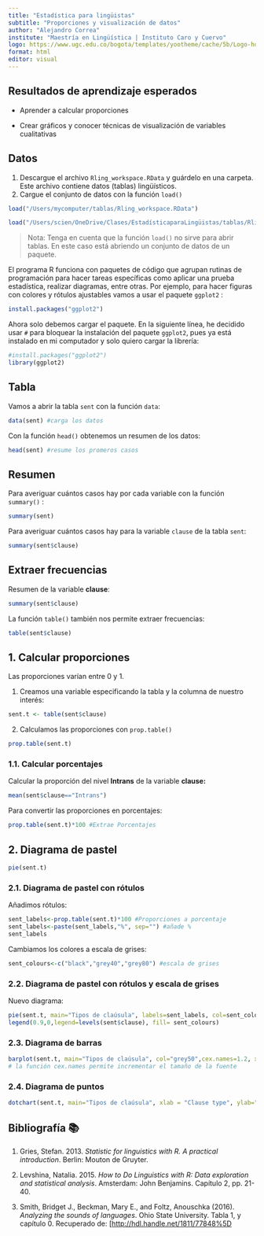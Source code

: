 ```yaml
---
title: "Estadística para lingüistas"
subtitle: "Proporciones y visualización de datos"
author: "Alejandro Correa"
institute: "Maestría en Lingüística | Instituto Caro y Cuervo"
logo: https://www.ugc.edu.co/bogota/templates/yootheme/cache/5b/Logo-horizontal-5b1a0f59.webp
format: html
editor: visual
---
```


## Resultados de aprendizaje esperados

-   Aprender a calcular proporciones

-   Crear gráficos y conocer técnicas de visualización de variables cualitativas

## Datos

1.  Descargue el archivo `Rling_workspace.RData` y guárdelo en una carpeta. Este archivo contiene datos (tablas) lingüísticos.
2.  Cargue el conjunto de datos con la función `load()`

```r
load("/Users/mycomputer/tablas/Rling_workspace.RData")
```

```r

load("/Users/scien/OneDrive/Clases/EstadísticaparaLingüistas/tablas/Rling_workspace.RData")
```

> Nota: Tenga en cuenta que la función `load()` no sirve para abrir tablas. En este caso está abriendo un conjunto de datos de un paquete.

El programa R funciona con paquetes de código que agrupan rutinas de programación para hacer tareas específicas como aplicar una prueba estadística, realizar diagramas, entre otras. Por ejemplo, para hacer figuras con colores y rótulos ajustables vamos a usar el paquete `ggplot2` :

```r
install.packages("ggplot2")
```

Ahora solo debemos cargar el paquete. En la siguiente línea, he decidido usar `#` para bloquear la instalación del paquete `ggplot2`, pues ya está instalado en mi computador y solo quiero cargar la librería:

```r
#install.packages("ggplot2")
library(ggplot2)
```

## Tabla

Vamos a abrir la tabla `sent` con la función `data`:

```r
data(sent) #carga los datos
```

Con la función `head()` obtenemos un resumen de los datos:

```r
head(sent) #resume los promeros casos

```

## Resumen

Para averiguar cuántos casos hay por cada variable con la función `summary()` :

```r
summary(sent)
```

Para averiguar cuántos casos hay para la variable `clause` de la tabla `sent`:

```r
summary(sent$clause) 
```

## Extraer frecuencias

Resumen de la variable **clause**:

```r
summary(sent$clause) 
```

La función `table()` también nos permite extraer frecuencias:

```r
table(sent$clause)
```

## 1. Calcular proporciones

Las proporciones varían entre 0 y 1.

1.  Creamos una variable especificando la tabla y la columna de nuestro interés:

```r
sent.t <- table(sent$clause)
```

2.  Calculamos las proporciones con `prop.table()`

```r
prop.table(sent.t)
```

### 1.1. Calcular porcentajes

Calcular la proporción del nivel **Intrans** de la variable **clause:**

```r
mean(sent$clause=="Intrans")
```

Para convertir las proporciones en porcentajes:

```r
prop.table(sent.t)*100 #Extrae Porcentajes
```

## 2. Diagrama de pastel

```r
pie(sent.t)
```

### 2.1. Diagrama de pastel con rótulos

Añadimos rótulos:

```r
sent_labels<-prop.table(sent.t)*100 #Proporciones a porcentaje
sent_labels<-paste(sent_labels,"%", sep="") #añade %
sent_labels 
```

Cambiamos los colores a escala de grises:

```r
sent_colours<-c("black","grey40","grey80") #escala de grises
```

### 2.2. Diagrama de pastel con rótulos y escala de grises

Nuevo diagrama:

```r

pie(sent.t, main="Tipos de claúsula", labels=sent_labels, col=sent_colours)
legend(0.9,0,legend=levels(sent$clause), fill= sent_colours)

```

### 2.3. Diagrama de barras

```r
barplot(sent.t, main="Tipos de claúsula", col="grey50",cex.names=1.2, xlab = "Clausula", ylab="Frecuencia")
# la función cex.names permite incrementar el tamaño de la fuente
```

### 2.4. Diagrama de puntos

```r

dotchart(sent.t, main="Tipos de claúsula", xlab = "Clause type", ylab="Frequency", lcolor="black",pch=16, xlimit=c(0,12))

```

## Bibliografía 📚

1.  Gries, Stefan. 2013. *Statistic for linguistics with R. A practical introduction*. Berlin: Mouton de Gruyter.

2.  Levshina, Natalia. 2015. *How to Do Linguistics with R: Data exploration and statistical analysis*. Amsterdam: John Benjamins. Capítulo 2, pp. 21-40.

3.  Smith, Bridget J., Beckman, Mary E., and Foltz, Anouschka (2016). *Analyzing the sounds of languages*. Ohio State University. Tabla 1, y capítulo 0. Recuperado de: \[<http://hdl.handle.net/1811/77848%5D>

